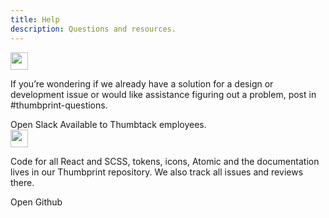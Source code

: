 ```yaml
---
title: Help
description: Questions and resources.
---
```



<div className="flex mb4 pb4 bb b-gray-300">
    <div className="mr3 flex-none">
        <Img src="./icon-slack.svg" width="28" className="relative top-3" />
    </div>
    <div>
        <Title size={4} headingLevel={2}>
            Slack
        </Title>
        <P>
            If you’re wondering if we already have a solution for a design or development issue or
            would like assistance figuring out a problem, post in #thumbprint-questions.
        </P>
        <ThemedLink theme="primary" to="https://slack.com/app_redirect?channel=C0GKYQVTR">
            Open Slack
        </ThemedLink>
        <Text size={3} className="black-300 mt2">
            Available to Thumbtack employees.
        </Text>
    </div>
</div>

<div className="flex">
    <div className="mr3 flex-none">
        <Img src="./icon-github.svg" width="28" className="relative top-3" />
    </div>
    <div>
        <Title size={4} headingLevel={2}>
            Github
        </Title>
        <P>
            Code for all React and SCSS, tokens, icons, Atomic and the documentation lives in our
            Thumbprint repository. We also track all issues and reviews there.
        </P>
        <ThemedLink theme="primary" to="https://github.com/thumbtack/thumbprint">
            Open Github
        </ThemedLink>
    </div>
</div>
